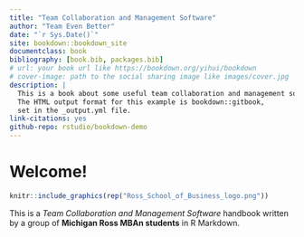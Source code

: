 ```yaml
--- 
title: "Team Collaboration and Management Software"
author: "Team Even Better"
date: "`r Sys.Date()`"
site: bookdown::bookdown_site
documentclass: book
bibliography: [book.bib, packages.bib]
# url: your book url like https://bookdown.org/yihui/bookdown
# cover-image: path to the social sharing image like images/cover.jpg
description: |
  This is a book about some useful team collaboration and management softwares for MBAn students.
  The HTML output format for this example is bookdown::gitbook,
  set in the _output.yml file.
link-citations: yes
github-repo: rstudio/bookdown-demo
---
```


# Welcome! 

```r
knitr::include_graphics(rep("Ross_School_of_Business_logo.png"))
```

This is a _Team Collaboration and Management Software_ handbook written by a group of **Michigan Ross MBAn students** in R Markdown. 

